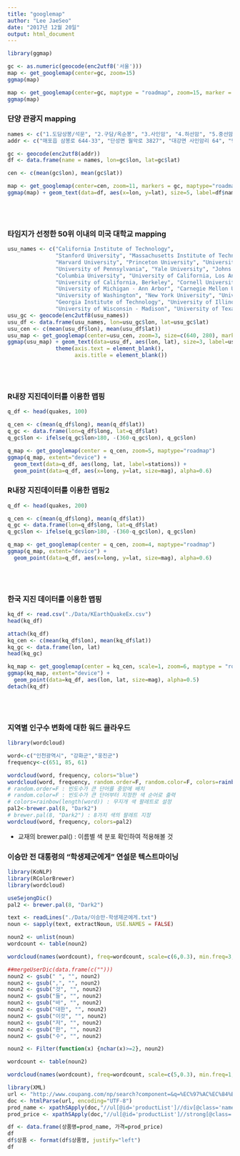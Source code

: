 ```yaml
---
title: "googlemap"
author: "Lee JaeSeo"
date: "2017년 12월 20일"
output: html_document
---
```



```r
library(ggmap)
```

```r
gc <- as.numeric(geocode(enc2utf8('서울')))
map <- get_googlemap(center=gc, zoom=15)
ggmap(map)

map <- get_googlemap(center=gc, maptype = "roadmap", zoom=15, marker = gc)
ggmap(map)
```


### 단양 관광지 mapping
```r
names <- c("1.도담상봉/석문", "2.구담/옥순봉", "3.사인암", "4.하선암", "5.중선암", "6.상선암")
addr <- c("매포읍 삼봉로 644-33", "단성면 월악로 3827", "대강면 사인암리 64", "단성면 선암계곡로 1337", "단성면 선암계곡로 868-2", "단성면 선암계곡로 790")

gc <- geocode(enc2utf8(addr))
df <- data.frame(name = names, lon=gc$lon, lat=gc$lat)

cen <- c(mean(gc$lon), mean(gc$lat))

map <- get_googlemap(center=cen, zoom=11, markers = gc, maptype="roadmap")
ggmap(map) + geom_text(data=df, aes(x=lon, y=lat), size=5, label=df$name)
```

<br>
<br>

### 타임지가 선정한 50위 이내의 미국 대학교 mapping
```r
usu_names <- c("California Institute of Technology",
               "Stanford University", "Massachusetts Institute of Technology",
               "Harvard University", "Princeton University", "University of Chicago",
               "University of Pennsylvania", "Yale University", "Johns Hopkins University",
               "Columbia University", "University of California, Los Angeles", "Duke University",
               "University of California, Berkeley", "Cornell University", "Northwestern University",
               "University of Michigan - Ann Arbor", "Carnegie Mellon University",
               "University of Washington", "New York University", "University of California, San Diego",
               "Georgia Institute of Technology", "University of Illinois At Urbana Champaign",
               "University of Wisconsin - Madison", "University of Texas At Austin", "Brown University")
usu_gc <- geocode(enc2utf8(usu_names))
usu_df <- data.frame(usu_names, lon=usu_gc$lon, lat=usu_gc$lat)
usu_cen <- c(mean(usu_df$lon), mean(usu_df$lat))
usu_map <- get_googlemap(center=usu_cen, zoom=3, size=c(640, 280), markers = usu_gc, maptype="roadmap")
ggmap(usu_map) + geom_text(data=usu_df, aes(lon, lat), size=3, label=usu_df$usu_names) +
               theme(axis.text = element_blank(),
                     axis.title = element_blank())
```

<br>
<br>

### R내장 지진데이터를 이용한 맵핑
```r
q_df <- head(quakes, 100)

q_cen <- c(mean(q_df$long), mean(q_df$lat))
q_gc <- data.frame(lon=q_df$long, lat=q_df$lat)
q_gc$lon <- ifelse(q_gc$lon>180, -(360-q_gc$lon), q_gc$lon)

q_map <- get_googlemap(center = q_cen, zoom=5, maptype="roadmap")
ggmap(q_map, extent="device") +
  geom_text(data=q_df, aes(long, lat, label=stations)) +
  geom_point(data=q_df, aes(x=long, y=lat, size=mag), alpha=0.6)
```

### R내장 지진데이터를 이용한 맵핑2
```r
q_df <- head(quakes, 200)

q_cen <- c(mean(q_df$long), mean(q_df$lat))
q_gc <- data.frame(lon=q_df$long, lat=q_df$lat)
q_gc$lon <- ifelse(q_gc$lon>180, -(360-q_gc$lon), q_gc$lon)

q_map <- get_googlemap(center = q_cen, zoom=4, maptype="roadmap")
ggmap(q_map, extent="device") +
  geom_point(data=q_df, aes(x=long, y=lat, size=mag), alpha=0.6)
```

<br>
<br>

### 한국 지진 데이터를 이용한 맵핑
```r
kq_df <- read.csv("./Data/KEarthQuakeEx.csv")
head(kq_df)

attach(kq_df)
kq_cen <- c(mean(kq_df$lon), mean(kq_df$lat))
kq_gc <- data.frame(lon, lat)
head(kq_gc)

kq_map <- get_googlemap(center = kq_cen, scale=1, zoom=6, maptype = "roadmap")
ggmap(kq_map, extent="device") +
  geom_point(data=kq_df, aes(lon, lat, size=mag), alpha=0.5)
detach(kq_df)
```

<br>
<br>

### 지역별 인구수 변화에 대한 워드 클라우드
```r
library(wordcloud)

word<-c("인천광역시", "강화군","웅진군")
frequency<-c(651, 85, 61)

wordcloud(word, frequency, colors="blue")
wordcloud(word, frequency, random.order=F, random.color=F, colors=rainbow(length(word)))
# random.order=F : 빈도수가 큰 단어를 중앙에 배치
# random.color=F : 빈도수가 큰 단어부터 지정한 색 순어로 출력
# colors=rainbow(length(word)) : 무지개 색 팔레트로 설정
pal2<-brewer.pal(8, "Dark2")
# brewer.pal(8, "Dark2") : 8가지 색의 팔레트 지정
wordcloud(word, frequency, colors=pal2)
```
* 교재의 brewer.pal() : 이름별 색 분포 확인하여 적용해볼 것


### 이승만 전 대통령의 "학생제군에게" 연설문 텍스트마이닝
```r
library(KoNLP)
library(RColorBrewer)
library(wordcloud)
```

```r
useSejongDic()
pal2 <- brewer.pal(8, "Dark2")

text <- readLines("./Data/이승만-학생제군에게.txt")
noun <- sapply(text, extractNoun, USE.NAMES = FALSE)

noun2 <- unlist(noun)
wordcount <- table(noun2)

wordcloud(names(wordcount), freq=wordcount, scale=c(6,0.3), min.freq=3, random.order = F, rot.per = 1, colors = pal2)
```

```r
##mergeUserDic(data.frame(c("")))
noun2 <- gsub(" ", "", noun2)
noun2 <- gsub(",", "", noun2)
noun2 <- gsub("것", "", noun2)
noun2 <- gsub("들", "", noun2)
noun2 <- gsub("바", "", noun2)
noun2 <- gsub("대한", "", noun2)
noun2 <- gsub("이것", "", noun2)
noun2 <- gsub("저", "", noun2)
noun2 <- gsub("한", "", noun2)
noun2 <- gsub("수", "", noun2)

noun2 <- Filter(function(x) {nchar(x)>=2}, noun2)

wordcount <- table(noun2)

wordcloud(names(wordcount), freq=wordcount, scale=c(5,0.3), min.freq=1, random.order = F, rot.per = .1, colors = pal2)
```


```r
library(XML)
url <- "http://www.coupang.com/np/search?component=&q=%EC%97%AC%EC%84%B1%EB%A1%B1%ED%8C%A8%EB%94%A9&channel=user"
doc <- htmlParse(url, encoding="UTF-8")
prod_name <- xpathSApply(doc,"//ul[@id='productList']//div[@class='name']", xmlValue)
prod_price <- xpathSApply(doc,"//ul[@id='productList']//strong[@class='price-value']", xmlValue)

df <- data.frame(상품명=prod_name, 가격=prod_price)
df
df$상품 <- format(df$상품명, justify="left")
df
```




